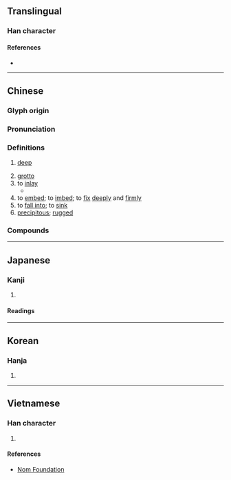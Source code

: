 {{character info/new}}
==Translingual==

===Han character===
{{Han char|rn=46|rad=山|as=09|sn=12|four=22782|canj=UTMO|ids=⿱山𣢟}}

====References====
* {{Han ref|kx=0316.170|dkj=08279|dj=0616.380|hdz=10784.170|uh=5D4C|ud=23884|bh=B44F|bd=46159}}

----

==Chinese==
{{zh-forms}}

===Glyph origin===
{{Han etym}}

===Pronunciation===
{{zh-pron
|m=嵌
|c=ham6,ham2,ham3,haam1
|h=pfs=
|md=
|mn=ml:kham
|w=
|mc=y
|oc=y
|cat=a,n,v
}}

===Definitions===
{{zh-hanzi}}

# {{lb|zh|of a valley}} [[deep]]
# [[grotto]]
# to [[inlay]]
#* {{zh-x|殿堂 中 嵌 幾 樣 明珠|The temple hall is embedded with pearls}}
# to [[embed]]; to [[imbed]]; to [[fix]] [[deeply]] and [[firmly]]
# to [[fall into]]; to [[sink]]
# [[precipitous]]; [[rugged]]

===Compounds===
{{zh-der|嵌飾|嵌埋法|嵌鑲磚|嵌畫|嵌玻璃|嵌窞|嵌瓷畫|嵌版構造|嵌巖|嵌巉|嵌金|嵌造|嵌石|撇嵌|百寶嵌|眼嵌縮腮|鑲嵌工藝|鑲嵌畫|金鑲玉嵌|赤嵌樓|鑲嵌}}

----

==Japanese==

===Kanji===
{{ja-kanji|grade=|rs=山09}}

# {{defn|lang=ja|sort=山09}}

====Readings====
{{ja-readings
|on=かん
|kun=は-まる, は-める, あな-
}}

----

==Korean==

===Hanja===
{{ko-hanja|hangeul=감|rv=gam|mr=kam}}

# {{defn|lang=ko|sort=山09}}

----

==Vietnamese==

===Han character===
{{vi-readings|rs=山09|hanviet=khảm}}

# {{defn|lang=vi|sort=山09}}

====References====
* [http://nomfoundation.org/common/nom_details.php?codepoint=5d4c Nom Foundation]
